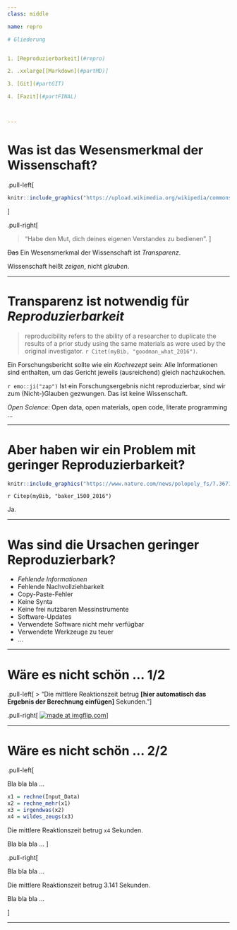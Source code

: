 ```yaml
---
class: middle

name: repro

# Gliederung


1. [Reproduzierbarkeit](#repro)

2. .xxlarge[[Markdown](#partMD)]

3. [Git](#partGIT)

4. [Fazit](#partFINAL)



---
```







# Was ist das Wesensmerkmal der Wissenschaft?


.pull-left[


```r
knitr::include_graphics("https://upload.wikimedia.org/wikipedia/commons/4/43/Immanuel_Kant_%28painted_portrait%29.jpg")
```

]


.pull-right[

>   "Habe den Mut, dich deines eigenen Verstandes zu bedienen".
]


~~Das~~ Ein Wesensmerkmal der Wissenschaft ist *Transparenz*.

Wissenschaft heißt *zeigen*, nicht *glauben*.

---



# Transparenz ist notwendig für *Reproduzierbarkeit*


>   reproducibility refers to the ability of a researcher to duplicate the results of a prior study using the same materials as were used by the original investigator. `r Citet(myBib, "goodman_what_2016")`.


Ein Forschungsbericht sollte wie ein *Kochrezept* sein: Alle Informationen sind enthalten, um das Gericht jeweils (ausreichend) gleich nachzukochen.


`r emo::ji("zap")` Ist ein Forschungsergebnis nicht reproduzierbar, sind wir zum (Nicht-)Glauben gezwungen. Das ist keine Wissenschaft.

*Open Science*: Open data, open materials, open code, literate programming ...


---


# Aber haben wir ein Problem mit geringer Reproduzierbarkeit?


```r
knitr::include_graphics("https://www.nature.com/news/polopoly_fs/7.36716.1469695923!/image/reproducibility-graphic-online1.jpeg_gen/derivatives/landscape_630/reproducibility-graphic-online1.jpeg" ) 


```

`r Citep(myBib, "baker_1500_2016")`


Ja.



---


# Was sind die Ursachen geringer Reproduzierbark?


- *Fehlende Informationen*
- Fehlende Nachvollziehbarkeit
- Copy-Paste-Fehler
- Keine Synta
- Keine frei nutzbaren Messinstrumente
- Software-Updates
- Verwendete Software nicht mehr verfügbar
- Verwendete Werkzeuge zu teuer
- ...


---


# Wäre es nicht schön ... 1/2



.pull-left[
>   "Die mittlere Reaktionszeit betrug **\[hier automatisch das Ergebnis der Berechnung einfügen\]** Sekunden."
]


.pull-right[
<a href="https://imgflip.com/i/39nb0w"><img src="https://i.imgflip.com/39nb0w.jpg" title="made at imgflip.com"/></a>
]




---

# Wäre es nicht schön ... 2/2



.pull-left[

Bla bla bla ...

```r
x1 = rechne(Input_Data)
x2 = rechne_mehr(x1)
x3 = irgendwas(x2)
x4 = wildes_zeugs(x3)
```

Die mittlere Reaktionszeit betrug `x4` Sekunden.

Bla bla bla ...
]


.pull-right[

Bla bla bla ...

Die mittlere Reaktionszeit betrug 3.141 Sekunden.

Bla bla bla ...

]


---




